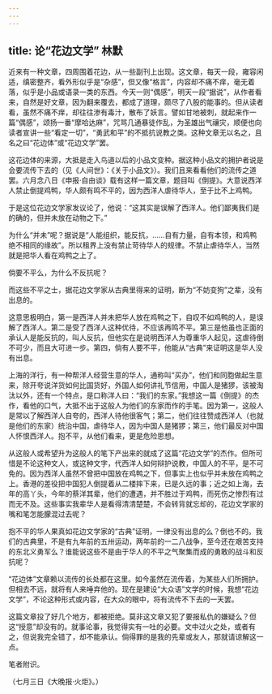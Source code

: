 ```yaml
---
---
---
```

title: 论“花边文学” 林默
---



近来有一种文章，四周围着花边，从一些副刊上出现。这文章，每天一段，雍容闲适，缜密整齐，看外形似乎是“杂感”，但又像“格言”，内容却不痛不痒，毫无着落，似乎是小品或语录一类的东西。今天一则“偶感”，明天一段“据说”，从作者看来，自然是好文章，因为翻来覆去，都成了道理，颇尽了八股的能事的。但从读者看，虽然不痛不痒，却往往渗有毒汁，散布了妖言。譬如甘地被刺，就起来作一篇“偶感”，颂扬一番“摩哈达麻”，咒骂几通暴徒作乱，为圣雄出气禳灾，顺便也向读者宣讲一些“看定一切”，“勇武和平”的不抵抗说教之类。这种文章无以名之，且名之曰“花边体”或“花边文学”罢。

这花边体的来源，大抵是走入鸟道以后的小品文变种。据这种小品文的拥护者说是会要流传下去的（见《人间世》：《关于小品文》）。我们且来看看他们的流传之道罢。六月念八日《申报·自由谈》载有这样一篇文章，题目叫《倒提》。大意说西洋人禁止倒提鸡鸭，华人颇有鸣不平的，因为西洋人虐待华人，至于比不上鸡鸭。

于是这位花边文学家发议论了，他说：“这其实是误解了西洋人。他们鄙夷我们是的确的，但并未放在动物之下。”

为什么“并未”呢？据说是“人能组织，能反抗，……自有力量，自有本领，和鸡鸭绝不相同的缘故”。所以租界上没有禁止苛待华人的规律。不禁止虐待华人，当然就是把华人看在鸡鸭之上了。

倘要不平么，为什么不反抗呢？

而这些不平之士，据花边文学家从古典里得来的证明，断为“不妨变狗”之辈，没有出息的。

这意思极明白，第一是西洋人并未把华人放在鸡鸭之下，自叹不如鸡鸭的人，是误解了西洋人。第二是受了西洋人这种优待，不应该再鸣不平。第三是他虽也正面的承认人是能反抗的，叫人反抗，但他实在是说明西洋人为尊重华人起见，这虐待倒不可少，而且大可进一步。第四，倘有人要不平，他能从“古典”来证明这是华人没有出息。

上海的洋行，有一种帮洋人经营生意的华人，通称叫“买办”，他们和同胞做起生意来，除开夸说洋货如何比国货好，外国人如何讲礼节信用，中国人是猪猡，该被淘汰以外，还有一个特点，是口称洋人曰：“我们的东家。”我想这一篇《倒提》的杰作，看他的口气，大抵不出于这般人为他们的东家而作的手笔。因为第一，这般人是常以了解西洋人自夸的，西洋人待他很客气；第二，他们往往赞成西洋人（也就是他们的东家）统治中国，虐待华人，因为中国人是猪猡；第三，他们最反对中国人怀恨西洋人。抱不平，从他们看来，更是危险思想。

从这般人或希望升为这般人的笔下产出来的就成了这篇“花边文学”的杰作。但所可惜是不论这种文人，或这种文字，代西洋人如何辩护说教，中国人的不平，是不可免的。因为西洋人虽然不曾把中国放在鸡鸭之下，但事实上也似乎并未放在鸡鸭之上。香港的差役把中国犯人倒提着从二楼摔下来，已是久远的事；近之如上海，去年的高丫头，今年的蔡洋其辈，他们的遭遇，并不胜过于鸡鸭，而死伤之惨烈有过而无不及。这些事实我辈华人是看得清清楚楚，不会转背就忘却的，花边文学家的嘴和笔怎能朦混过去呢？

抱不平的华人果真如花边文学家的“古典”证明，一律没有出息的么？倒也不的。我们的古典里，不是有九年前的五卅运动，两年前的一二八战争，至今还在艰苦支持的东北义勇军么？谁能说这些不是由于华人的不平之气聚集而成的勇敢的战斗和反抗呢？

“花边体”文章赖以流传的长处都在这里。如今虽然在流传着，为某些人们所拥护。但相去不远，就将有人来唾弃他的。现在是建设“大众语”文学的时候，我想“花边文学”，不论这种形式或内容，在大众的眼中，将有流传不下去的一天罢。

这篇文章投了好几个地方，都被拒绝。莫非这文章又犯了要报私仇的嫌疑么？但这“授意”却没有的。就事论事，我觉得实有一吐的必要。文中过火之处，或者有之，但说我完全错了，却不能承认。倘得罪的是我的先辈或友人，那就请谅解这一点。

笔者附识。

（七月三日《大晚报·火炬》。）